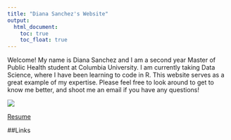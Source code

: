 ```yaml
---
title: "Diana Sanchez's Website"
output: 
  html_document:
    toc: true
    toc_float: true
---
```


Welcome! My name is Diana Sanchez and I am a second year Master of Public Health student at Columbia University. I am currently taking Data Science, where I have been learning to code in R. This website serves as a great example of my expertise. Please feel free to look around to get to know me better, and shoot me an email if you have any questions!

![](images/DES.JPEG)

[Resume](resume.html)

##Links
